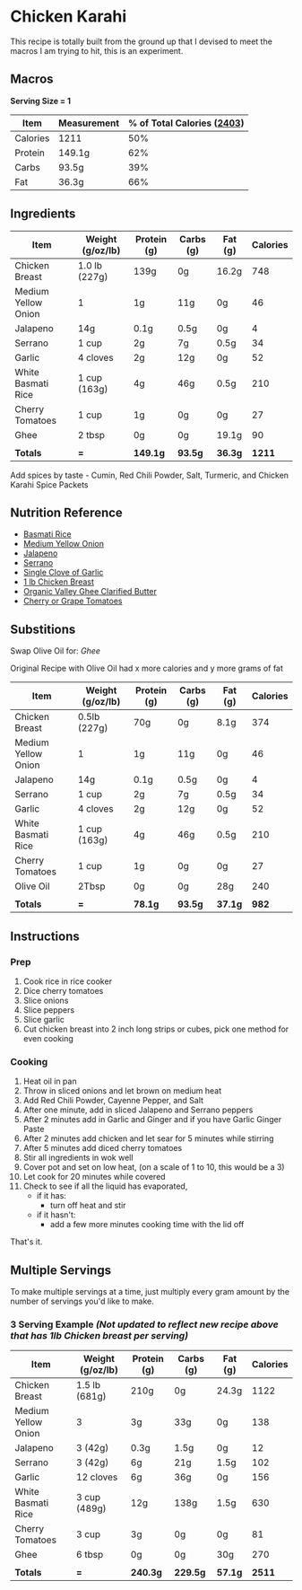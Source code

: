  
# Chicken Karahi

<Callout type="note" emoji="⚠️">
  This recipe is totally built from the ground up that I devised to meet the macros I am trying to hit, this is an experiment.
</Callout>

## Macros

**Serving Size = 1**

| Item | Measurement | % of Total Calories ([2403](https://notes.salmanmalik.co/Fitness/Journey/Macros)) |
| ----------- | ----------- | ----------- |
| Calories | 1211 | 50% |
| Protein | 149.1g | 62% |
| Carbs | 93.5g | 39% |
| Fat | 36.3g | 66% |

## Ingredients

| Item | Weight (g/oz/lb) | Protein (g) | Carbs (g) | Fat (g) | Calories |
| ----------- | ----------- | ----------- |	----------- | ----------- | ----------- |
| Chicken Breast | 1.0 lb (227g) | 139g | 0g | 16.2g | 748 |
| Medium Yellow Onion | 1 | 1g | 11g | 0g | 46 |
| Jalapeno | 14g | 0.1g | 0.5g | 0g | 4 |
| Serrano | 1 cup | 2g | 7g | 0.5g | 34 |
| Garlic | 4 cloves | 2g | 12g | 0g | 52 |
| White Basmati Rice | 1 cup (163g) | 4g | 46g | 0.5g | 210 |
| Cherry Tomatoes | 1 cup | 1g | 0g | 0g | 27 |
| Ghee | 2 tbsp | 0g | 0g | 19.1g | 90 |
|  |  |  |  |  |  |
| **Totals** | **=** | **149.1g** | **93.5g** | **36.3g** | **1211** |

Add spices by taste - Cumin, Red Chili Powder, Salt, Turmeric, and Chicken Karahi Spice Packets

## Nutrition Reference
- [Basmati Rice](https://www.webmd.com/diet/health-benefits-basmati-rice) 
- [Medium Yellow Onion](https://www.fatsecret.com/calories-nutrition/usda/onions?portionid=34294&portionamount=1.000) 
- [Jalapeno](https://www.verywellfit.com/carb-counts-for-jalapeno-peppers-2241796) 
- [Serrano](https://www.verywellfit.com/serrano-pepper-nutrition-facts-4589479) 
- [Single Clove of Garlic](https://www.urmc.rochester.edu/encyclopedia/content.aspx?contenttypeid=76&contentid=11215-4) 
- [1 lb Chicken Breast](https://www.myfitnesspal.com/food/calories/1-lb-chicken-breast-446675184) 
- [Organic Valley Ghee Clarified Butter](https://www.myfooddiary.com/foods/7335467/organic-valley-ghee-clarified-butter)
- [Cherry or Grape Tomatoes](https://www.nutritionix.com/food/cherry-tomatoes/1-cup)

## Substitions
Swap Olive Oil for: 
*Ghee*

Original Recipe with Olive Oil had x more calories and y more grams of fat

| Item | Weight (g/oz/lb) | Protein (g) | Carbs (g) | Fat (g) | Calories |
| ----------- | ----------- | ----------- |	----------- | ----------- | ----------- |
| Chicken Breast | 0.5lb (227g) | 70g | 0g | 8.1g | 374 |
| Medium Yellow Onion | 1 | 1g | 11g | 0g | 46 |
| Jalapeno | 14g | 0.1g | 0.5g | 0g | 4 |
| Serrano | 1 cup | 2g | 7g | 0.5g | 34 |
| Garlic | 4 cloves | 2g | 12g | 0g | 52 |
| White Basmati Rice | 1 cup (163g) | 4g | 46g | 0.5g | 210 |
| Cherry Tomatoes | 1 cup | 1g | 0g | 0g | 27 |
| Olive Oil | 2Tbsp | 0g | 0g | 28g | 240 |
|  |  |  |  |  |  |
| **Totals** | **=** | **78.1g** | **93.5g** | **37.1g** | **982** |

## Instructions

### Prep
1. Cook rice in rice cooker
2. Dice cherry tomatoes
3. Slice onions
4. Slice peppers
5. Slice garlic
6. Cut chicken breast into 2 inch long strips or cubes, pick one method for even cooking

### Cooking
1. Heat oil in pan
2. Throw in sliced onions and let brown on medium heat
3. Add Red Chili Powder, Cayenne Pepper, and Salt
4. After one minute, add in sliced Jalapeno and Serrano peppers
5. After 2 minutes add in Garlic and Ginger and if you have Garlic Ginger Paste
6. After 2 minutes add chicken and let sear for 5 minutes while stirring
7. After 5 minutes add diced cherry tomatoes
8. Stir all ingredients in wok well
9. Cover pot and set on low heat, (on a scale of 1 to 10, this would be a 3)
10. Let cook for 20 minutes while covered
11. Check to see if all the liquid has evaporated, 
    - if it has: 
        - turn off heat and stir 
    - if it hasn't:
        - add a few more minutes cooking time with the lid off

That's it.

## Multiple Servings
To make multiple servings at a time, just multiply every gram amount by the number of servings you'd like to make.

### 3 Serving Example *(Not updated to reflect new recipe above that has 1lb Chicken breast per serving)*

| Item | Weight (g/oz/lb) | Protein (g) | Carbs (g) | Fat (g) | Calories |
| ----------- | ----------- | ----------- |	----------- | ----------- | ----------- |
| Chicken Breast | 1.5 lb (681g) | 210g | 0g | 24.3g | 1122 |
| Medium Yellow Onion | 3 | 3g | 33g | 0g | 138 |
| Jalapeno | 3 (42g) | 0.3g | 1.5g | 0g | 12 |
| Serrano | 3 (42g) | 6g | 21g | 1.5g | 102 |
| Garlic | 12 cloves | 6g | 36g | 0g | 156 |
| White Basmati Rice | 3 cup (489g) | 12g | 138g | 1.5g | 630 |
| Cherry Tomatoes | 3 cup | 3g | 0g | 0g | 81 |
| Ghee | 6 tbsp | 0g | 0g | 30g | 270 |
|  |  |  |  |  |  |
| **Totals** | **=** | **240.3g** | **229.5g** | **57.1g** | **2511** |